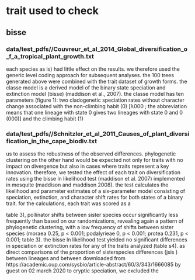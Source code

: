 # trait used to check
## bisse
### data/test_pdfs//Couvreur_et_al_2014_Global_diversification_o_f_a_tropical_plant_growth.txt
each species as is) had little effect on the results. we therefore used the generic level coding approach for subsequent analyses. the 100 trees generated above were combined with the trait dataset of growth forms. the classe model is a derived model of the binary state speciation and extinction model (bisse) (maddison et al., 2007). the classe model has ten parameters (figure 1): two cladogenetic speciation rates without character change associated with the non-climbing habit (0) [λ000 ; the abbreviation means that one lineage with state 0 gives two lineages with state 0 and 0 (000)] and the climbing habit (1)

### data/test_pdfs//Schnitzler_et_al_2011_Causes_of_plant_diversification_in_the_cape_biodiv.txt
us to assess the robustness of the observed differences. phylogenetic clustering on the other hand would be expected not only for traits with no impact on divergence but also in cases where traits represent a key innovation. therefore, we tested the effect of each trait on diversification rates using the bisse ln likelihood test (maddison et al. 2007) implemented in mesquite (maddison and maddison 2008). the test calculates the likelihood and parameter estimates of a six-parameter model consisting of speciation, extinction, and character shift rates for both states of a binary trait. for the calculations, each trait was scored as a

table 3), pollinator shifts between sister species occur significantly less frequently than based on our randomizations, revealing again a pattern of phylogenetic clustering, with a low frequency of shifts between sister species (moraea 0.25, p < 0.001; podalyrieae 0, p < 0.001; protea 0.231, p < 0.001; table 3). the bisse ln likelihood test yielded no significant differences in speciation or extinction rates for any of the traits analyzed (table s4). as direct comparisons of the proportion of sisterspecies differences (jsis ) between lineages and between downloaded from https://academic.oup.com/sysbio/article-abstract/60/3/343/1666085 by guest on 02 march 2020 to cryptic speciation, we excluded the

